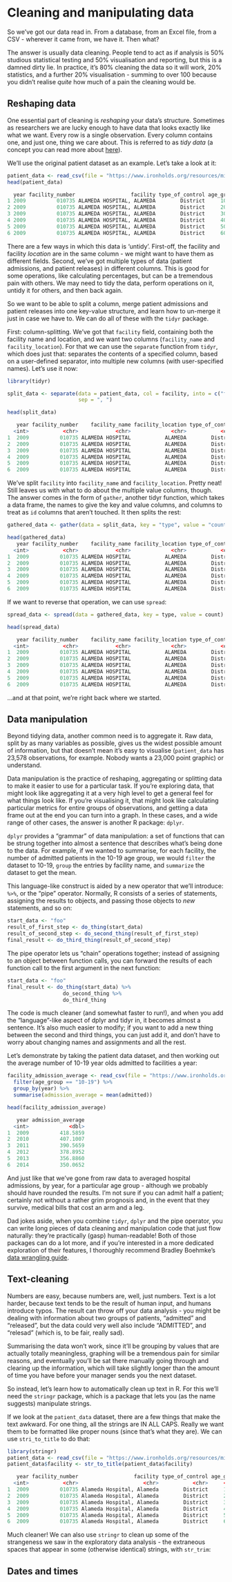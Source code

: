 # Cleaning and manipulating data

So we've got our data read in. From a database, from an Excel file, from a CSV - wherever it came from, we have it. Then what?

The answer is usually data cleaning. People tend to act as if analysis is 50% studious statistical testing and 50% visualisation and reporting, but this is a damned dirty lie. In practice, it's 80% cleaning the data so it will work, 20% statistics, and a further 20% visualisation - summing to over 100 because you didn't realise *quite* how much of a pain the cleaning would be.

## Reshaping data

One essential part of cleaning is *reshaping* your data's structure. Sometimes as researchers we are lucky enough to have data that looks exactly like what we want. Every row is a single observation. Every column contains one, and just one, thing we care about. This is referred to as *tidy data* (a concept you can read more about [here](http://vita.had.co.nz/papers/tidy-data.html)).

We'll use the original patient dataset as an example. Let's take a look at it:

```r
patient_data <- read_csv(file = "https://www.ironholds.org/resources/misc/patient_data.csv")
head(patient_data)

  year facility_number                  facility type_of_control age_group admitted released
1 2009          010735 ALAMEDA HOSPITAL, ALAMEDA        District     10-19       62        2
2 2009          010735 ALAMEDA HOSPITAL, ALAMEDA        District     20-29      124       63
3 2009          010735 ALAMEDA HOSPITAL, ALAMEDA        District     30-39      140       67
4 2009          010735 ALAMEDA HOSPITAL, ALAMEDA        District     40-49      243      122
5 2009          010735 ALAMEDA HOSPITAL, ALAMEDA        District     50-59      411      172
6 2009          010735 ALAMEDA HOSPITAL, ALAMEDA        District     60-69      415      343
```

There are a few ways in which this data is 'untidy'. First-off, the facility and facility *location* are in the same column - we might want to have them as different fields. Second, we've got multiple types of data (patient admissions, and patient releases) in different columns. This is good for some operations, like calculating percentages, but can be a tremendous pain with others. We may need to tidy the data, perform operations on it, untidy it for others, and then back again.

So we want to be able to split a column, merge patient admissions and patient releases into one key-value structure, and learn how to un-merge it just in case we have to. We can do all of these with the `tidyr` package.

First: column-splitting. We've got that `facility` field, containing both the facility name and location, and we want two columns (`facility_name` and `facility_location`). For that we can use the `separate` function from `tidyr`, which does just that: separates the contents of a specified column, based on a user-defined separator, into multiple new columns (with user-specified names). Let's use it now:

```r
library(tidyr)

split_data <- separate(data = patient_data, col = facility, into = c("facility_name", "facility_location"),
                       sep = ", ")

head(split_data)

   year facility_number    facility_name facility_location type_of_control age_group admitted released
  <int>           <chr>            <chr>             <chr>           <chr>     <chr>    <int>    <int>
1  2009          010735 ALAMEDA HOSPITAL           ALAMEDA        District     10-19       62        2
2  2009          010735 ALAMEDA HOSPITAL           ALAMEDA        District     20-29      124       63
3  2009          010735 ALAMEDA HOSPITAL           ALAMEDA        District     30-39      140       67
4  2009          010735 ALAMEDA HOSPITAL           ALAMEDA        District     40-49      243      122
5  2009          010735 ALAMEDA HOSPITAL           ALAMEDA        District     50-59      411      172
6  2009          010735 ALAMEDA HOSPITAL           ALAMEDA        District     60-69      415      343
```

We've split `facility` into `facility_name` and `facility_location`. Pretty neat! Still leaves us with what to do about the multiple value columns, though. The answer comes in the form of `gather`, another tidyr function, which takes a data frame, the names to give the key and value columns, and columns to treat as `id` columns that aren't touched. It then splits the rest:

```r

gathered_data <- gather(data = split_data, key = "type", value = "count", admitted, released)

head(gathered_data)
   year facility_number    facility_name facility_location type_of_control age_group     type count
  <int>           <chr>            <chr>             <chr>           <chr>     <chr>    <chr> <int>
1  2009          010735 ALAMEDA HOSPITAL           ALAMEDA        District     10-19 admitted    62
2  2009          010735 ALAMEDA HOSPITAL           ALAMEDA        District     20-29 admitted   124
3  2009          010735 ALAMEDA HOSPITAL           ALAMEDA        District     30-39 admitted   140
4  2009          010735 ALAMEDA HOSPITAL           ALAMEDA        District     40-49 admitted   243
5  2009          010735 ALAMEDA HOSPITAL           ALAMEDA        District     50-59 admitted   411
6  2009          010735 ALAMEDA HOSPITAL           ALAMEDA        District     60-69 admitted   415
```

If we want to reverse that operation, we can use `spread`:

```r

spread_data <- spread(data = gathered_data, key = type, value = count)

head(spread_data)

   year facility_number    facility_name facility_location type_of_control age_group admitted released
  <int>           <chr>            <chr>             <chr>           <chr>     <chr>    <int>    <int>
1  2009          010735 ALAMEDA HOSPITAL           ALAMEDA        District     10-19       62        2
2  2009          010735 ALAMEDA HOSPITAL           ALAMEDA        District     20-29      124       63
3  2009          010735 ALAMEDA HOSPITAL           ALAMEDA        District     30-39      140       67
4  2009          010735 ALAMEDA HOSPITAL           ALAMEDA        District     40-49      243      122
5  2009          010735 ALAMEDA HOSPITAL           ALAMEDA        District     50-59      411      172
6  2009          010735 ALAMEDA HOSPITAL           ALAMEDA        District     60-69      415      343
```

...and at that point, we're right back where we started.

## Data manipulation

Beyond tidying data, another common need is to aggregate it. Raw data, split by as many variables as possible, gives us the widest possible amount of information, but that doesn't mean it's easy to visualise (`patient_data` has 23,578 observations, for example. Nobody wants a 23,000 point graphic) or understand.

Data manipulation is the practice of reshaping, aggregating or splitting data to make it easier to use for a particular task. If you're exploring data, that might look like aggregating it at a very high level to get a general feel for what things look like. If you're visualising it, that might look like calculating particular metrics for entire groups of observations, and getting a data frame out at the end you can turn into a graph. In these cases, and a wide range of other cases, the answer is another R package: `dplyr`.

`dplyr` provides a "grammar" of data manipulation: a set of functions that can be strung together into almost a sentence that describes what's being done to the data. For example, if we wanted to summarise, for each facility, the number of admitted patients in the 10-19 age group, we would `filter` the dataset to 10-19, `group` the entries by facility name, and `summarize` the dataset to get the mean.

This language-like construct is aided by a new operator that we'll introduce: `%>%`, or the "pipe" operator. Normally, R consists of a series of statements, assigning the results to objects, and passing those objects to *new* statements, and so on:

```r
start_data <- "foo"
result_of_first_step <- do_thing(start_data)
result_of_second_step <- do_second_thing(result_of_first_step)
final_result <- do_third_thing(result_of_second_step)
```

The pipe operator lets us "chain" operations together; instead of assigning to an object between function calls, you can forward the results of each function call to the first argument in the next function:

```r
start_data <- "foo"
final_result <- do_thing(start_data) %>%
                  do_second_thing %>%
                  do_third_thing
```

The code is much cleaner (and somewhat faster to run!), and when you add the "language"-like aspect of dplyr and tidyr in, it becomes almost a sentence. It's also much easier to modify; if you want to add a new thing between the second and third things, you can just add it, and don't have to worry about changing names and assignments and all the rest.

Let's demonstrate by taking the patient data dataset, and then working out the average number of 10-19 year olds admitted to facilities a year:

```r
facility_admission_average <- read_csv(file = "https://www.ironholds.org/resources/misc/patient_data.csv") %>%
  filter(age_group == "10-19") %>%
  group_by(year) %>%
  summarise(admission_average = mean(admitted))

head(facility_admission_average)

   year admission_average
  <int>             <dbl>
1  2009          418.5859
2  2010          407.1007
3  2011          390.5659
4  2012          378.8952
5  2013          356.8860
6  2014          350.0652
```

And just like that we've gone from raw data to averaged hospital admissions, by year, for a particular age group - although we probably should have rounded the results. I'm not sure if you can admit half a patient; certainly not without a rather grim prognosis and, in the event that they survive, medical bills that cost an arm and a leg.

Dad jokes aside, when you combine `tidyr`, `dplyr` and the pipe operator, you can write long pieces of data cleaning and manipulation code that just flow naturally: they're practically (gasp) human-readable! Both of those packages can do a lot more, and if you're interested in a more dedicated exploration of their features, I thoroughly recommend Bradley Boehmke's [data wrangling guide](https://rpubs.com/bradleyboehmke/data_wrangling).


## Text-cleaning

Numbers are easy, because numbers are, well, just numbers. Text is a lot harder, because text tends to be the result of human input, and humans introduce typos. The result can throw off your data analysis - you might be dealing with information about two groups of patients, "admitted" and "released", but the data could very well also include "ADMITTED", and "relesad" (which is, to be fair, really sad).

Summarising the data won't work, since it'll be grouping by values that are actually totally meaningless, graphing will be a tremendous pain for similar reasons, and eventually you'll be sat there manually going through and clearing up the information, which will take slightly longer than the amount of time you have before your manager sends you the next dataset.

So instead, let's learn how to automatically clean up text in R. For this we'll need the `stringr` package, which is a package that lets you (as the name suggests) manipulate strings.

If we look at the `patient_data` dataset, there are a few things that make the text awkward. For one thing, all the strings are IN ALL CAPS. Really we want them to be formatted like proper nouns (since that's what they are). We can use `stri_to_title` to do that:

```r
library(stringr)
patient_data <- read_csv(file = "https://www.ironholds.org/resources/misc/patient_data.csv")
patient_data$facility <- str_to_title(patient_data$facility)

   year facility_number                  facility type_of_control age_group admitted released
  <int>           <chr>                     <chr>           <chr>     <chr>    <int>    <int>
1  2009          010735 Alameda Hospital, Alameda        District     10-19       62        2
2  2009          010735 Alameda Hospital, Alameda        District     20-29      124       63
3  2009          010735 Alameda Hospital, Alameda        District     30-39      140       67
4  2009          010735 Alameda Hospital, Alameda        District     40-49      243      122
5  2009          010735 Alameda Hospital, Alameda        District     50-59      411      172
6  2009          010735 Alameda Hospital, Alameda        District     60-69      415      343
```

Much cleaner! We can also use `stringr` to clean up some of the strangeness we saw in the exploratory data analysis - the extraneous spaces that appear in some (otherwise identical) strings, with `str_trim`:

## Dates and times
